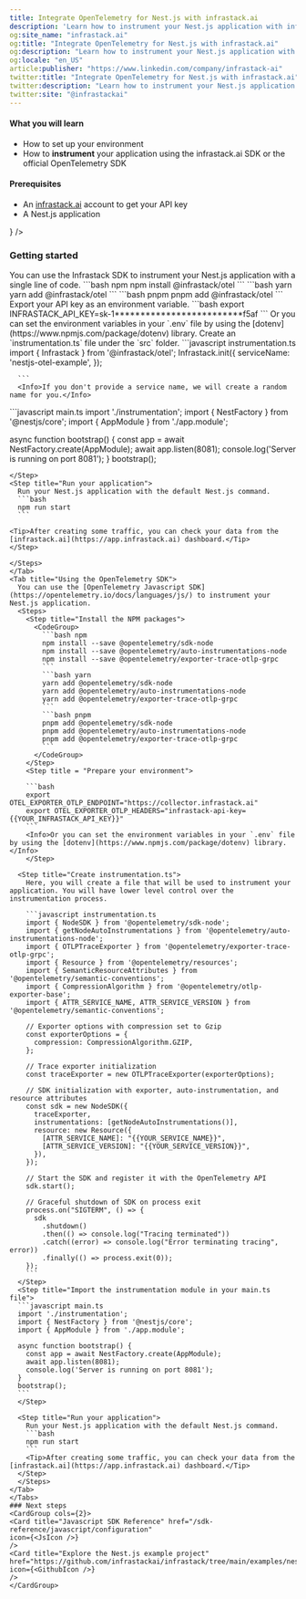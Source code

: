 ```yaml
---
title: Integrate OpenTelemetry for Nest.js with infrastack.ai
description: 'Learn how to instrument your Nest.js application with infrastack.ai and OpenTelemetry for comprehensive observability and performance insights.'
og:site_name: "infrastack.ai"
og:title: "Integrate OpenTelemetry for Nest.js with infrastack.ai"
og:description: "Learn how to instrument your Nest.js application with infrastack.ai and OpenTelemetry for comprehensive observability and performance insights."
og:locale: "en_US"
article:publisher: "https://www.linkedin.com/company/infrastack-ai"
twitter:title: "Integrate OpenTelemetry for Nest.js with infrastack.ai"
twitter:description: "Learn how to instrument your Nest.js application with infrastack.ai and OpenTelemetry for comprehensive observability and performance insights."
twitter:site: "@infrastackai"
---
```



#### What you will learn
- How to set up your environment
- How to <Tooltip tip="To make an application observable, it must be instrumented: That is, code from the system's components must emit traces, metrics, and logs."> **instrument** </Tooltip> your application using the infrastack.ai SDK or the official OpenTelemetry SDK
#### Prerequisites
- An [infrastack.ai](https://app.infrastack.ai) account to get your API key
- A Nest.js application

<CardGroup cols={1}>
  <Card title="Follow the example project on GitHub" href="https://github.com/infrastackai/infrastack/tree/main/examples/nestjs"
  icon={<GithubIcon />}
  />
</CardGroup>

### Getting started

<Tabs>
<Tab title="Using the Infrastack SDK">
You can use the Infrastack SDK to instrument your Nest.js application with a single line of code.
<Steps>

  <Step title="Install the NPM package">
   <CodeGroup>
  ```bash npm
  npm install @infrastack/otel
  ```
  ```bash yarn
  yarn add @infrastack/otel
  ```
  ```bash pnpm
  pnpm add @infrastack/otel
  ```
  </CodeGroup>
  </Step>
 
  <Step title="Prepare your environment">
  Export your API key as an environment variable.
  ```bash
  export INFRASTACK_API_KEY=sk-1*************************f5af
  ```
   <Info>Or you can set the environment variables in your `.env` file by using the [dotenv](https://www.npmjs.com/package/dotenv) library.</Info>

  </Step>

  <Step title="Create instrumentation.ts">
  Create an `instrumentation.ts` file under the `src` folder.
      ```javascript instrumentation.ts
      import { Infrastack } from '@infrastack/otel';
      Infrastack.init({
        serviceName: 'nestjs-otel-example',
      });

      ```
      <Info>If you don't provide a service name, we will create a random name for you.</Info>
  </Step>
  <Step title="Import the instrumentation module in your main.ts file">
  ```javascript main.ts
  import './instrumentation';
  import { NestFactory } from '@nestjs/core';
import { AppModule } from './app.module';

  async function bootstrap() {
    const app = await NestFactory.create(AppModule);
    await app.listen(8081);
    console.log('Server is running on port 8081');
  }
  bootstrap();
  ```
  </Step>
  <Step title="Run your application">
    Run your Nest.js application with the default Nest.js command.
    ```bash
    npm run start
    ```

  <Tip>After creating some traffic, you can check your data from the [infrastack.ai](https://app.infrastack.ai) dashboard.</Tip>
  </Step>

</Steps>
</Tab>
  <Tab title="Using the OpenTelemetry SDK">
    You can use the [OpenTelemetry Javascript SDK](https://opentelemetry.io/docs/languages/js/) to instrument your Nest.js application.
    <Steps>
      <Step title="Install the NPM packages">
        <CodeGroup>
          ```bash npm
          npm install --save @opentelemetry/sdk-node
          npm install --save @opentelemetry/auto-instrumentations-node
          npm install --save @opentelemetry/exporter-trace-otlp-grpc
          ```
          ```bash yarn
          yarn add @opentelemetry/sdk-node
          yarn add @opentelemetry/auto-instrumentations-node
          yarn add @opentelemetry/exporter-trace-otlp-grpc
          ```
          ```bash pnpm
          pnpm add @opentelemetry/sdk-node
          pnpm add @opentelemetry/auto-instrumentations-node
          pnpm add @opentelemetry/exporter-trace-otlp-grpc
          ```
        </CodeGroup>
      </Step>
      <Step title = "Prepare your environment">
     
      ```bash
      export OTEL_EXPORTER_OTLP_ENDPOINT="https://collector.infrastack.ai"
      export OTEL_EXPORTER_OTLP_HEADERS="infrastack-api-key={{YOUR_INFRASTACK_API_KEY}}"
      ```
      <Info>Or you can set the environment variables in your `.env` file by using the [dotenv](https://www.npmjs.com/package/dotenv) library.</Info>
      </Step>

    <Step title="Create instrumentation.ts">
      Here, you will create a file that will be used to instrument your application. You will have lower level control over the instrumentation process.
        
      ```javascript instrumentation.ts
      import { NodeSDK } from '@opentelemetry/sdk-node';
      import { getNodeAutoInstrumentations } from '@opentelemetry/auto-instrumentations-node';
      import { OTLPTraceExporter } from '@opentelemetry/exporter-trace-otlp-grpc';
      import { Resource } from '@opentelemetry/resources';
      import { SemanticResourceAttributes } from '@opentelemetry/semantic-conventions';
      import { CompressionAlgorithm } from '@opentelemetry/otlp-exporter-base';
      import { ATTR_SERVICE_NAME, ATTR_SERVICE_VERSION } from '@opentelemetry/semantic-conventions';

      // Exporter options with compression set to Gzip
      const exporterOptions = {
        compression: CompressionAlgorithm.GZIP,
      };

      // Trace exporter initialization
      const traceExporter = new OTLPTraceExporter(exporterOptions);

      // SDK initialization with exporter, auto-instrumentation, and resource attributes
      const sdk = new NodeSDK({
        traceExporter,
        instrumentations: [getNodeAutoInstrumentations()],
        resource: new Resource({
          [ATTR_SERVICE_NAME]: "{{YOUR_SERVICE_NAME}}",
          [ATTR_SERVICE_VERSION]: "{{YOUR_SERVICE_VERSION}}",
        }),
      });

      // Start the SDK and register it with the OpenTelemetry API
      sdk.start();

      // Graceful shutdown of SDK on process exit
      process.on("SIGTERM", () => {
        sdk
          .shutdown()
          .then(() => console.log("Tracing terminated"))
          .catch((error) => console.log("Error terminating tracing", error))
          .finally(() => process.exit(0));
      });
      ```
    </Step>
    <Step title="Import the instrumentation module in your main.ts file">
    ```javascript main.ts
    import './instrumentation';
    import { NestFactory } from '@nestjs/core';
    import { AppModule } from './app.module';

    async function bootstrap() {
      const app = await NestFactory.create(AppModule);
      await app.listen(8081);
      console.log('Server is running on port 8081');
    }
    bootstrap();
    ```
    </Step>

    <Step title="Run your application">
      Run your Nest.js application with the default Nest.js command.
      ```bash
      npm run start
      ```
      <Tip>After creating some traffic, you can check your data from the [infrastack.ai](https://app.infrastack.ai) dashboard.</Tip>
    </Step>
    </Steps>
  </Tab>
</Tabs>
### Next steps
<CardGroup cols={2}>
  <Card title="Javascript SDK Reference" href="/sdk-reference/javascript/configuration" 
  icon={<JsIcon />}
  />
  <Card title="Explore the Nest.js example project" href="https://github.com/infrastackai/infrastack/tree/main/examples/nestjs"
  icon={<GithubIcon />}
  />
</CardGroup>